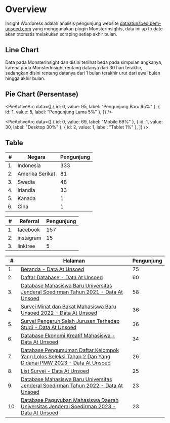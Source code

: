 
# Overview

Insight Wordpress adalah analisis pengunjung website [dataatunsoed.bem-unsoed.com](https://dataatunsoed.bem-unsoed.com) yang menggunakan plugin MonsterInsights, data ini up to date akan otomatis melakukan scraping setiap akhir bulan.

## Line Chart

<AreaChart />

Data pada MonsterInsight dan disini terlihat beda pada simpulan angkanya, karena pada MonsterInsight rentang datanya dari 30 hari terakhir, sedangkan disini rentang datanya dari 1 bulan terakhir urut dari awal bulan hingga akhir bulan.

## Pie Chart (Persentase)

<PieActiveArc
  data={[
    { id: 0, value: 95, label: "Pengunjung Baru   95%" },
    { id: 1, value: 5, label: "Pengunjung Lama    5%" },
  ]}
/>

<PieActiveArc
  data={[
    { id: 0, value: 69, label: "Mobile     69%" },
    { id: 1, value: 30, label: "Desktop    30%" },
    { id: 2, value: 1, label: "Tablet       1%" },
  ]}
/>

## Table

|#|Negara|Pengunjung|
|-|------|----------|
|1.|Indonesia|333|
|2.|Amerika Serikat|81|
|3.|Swedia|48|
|4.|Irlandia|33|
|5.|Kanada|1|
|6.|Cina|1|

|#|Referral|Pengunjung|
|-|---|----------|
|1.|facebook|157|
|2.|instagram|15|
|3.|linktree|5|

|#|Halaman|Pengunjung|
|-|-------|----------|
|1.|[Beranda - Data At Unsoed](http://dataatunsoed.bem-unsoed.com/)|75|
|2.|[Daftar Database - Data At Unsoed](http://dataatunsoed.bem-unsoed.com/daftar-database/)|60|
|3.|[Database Mahasiswa Baru Universitas Jenderal Soedirman Tahun 2021 - Data At Unsoed](http://dataatunsoed.bem-unsoed.com/database-mahasiswa-baru-unsoed/)|58|
|4.|[Survei Minat dan Bakat Mahasiswa Baru Unsoed 2022 - Data At Unsoed](http://dataatunsoed.bem-unsoed.com/survei-minat-dan-bakat-mahasiswa-baru-unsoed-2022/)|36|
|5.|[Survei Pengaruh Salah Jurusan Terhadap Studi - Data At Unsoed](http://dataatunsoed.bem-unsoed.com/survei-pengaruh-salah-jurusan-terhadap-studi/)|36|
|6.|[Database Ekonomi Kreatif Mahasiswa - Data At Unsoed](http://dataatunsoed.bem-unsoed.com/database-ekonomi-kreatif-mahasiswa/)|34|
|7.|[Database Pengumuman Daftar Kelompok Yang Lolos Seleksi Tahap 2 Dan Yang Didanai PMW 2023 - Data At Unsoed](http://dataatunsoed.bem-unsoed.com/database-pengumuman-daftar-kelompok-yang-lolos-seleksi-tahap-2-dan-yang-didanai-pmw-2023/)|26|
|8.|[List Survei - Data At Unsoed](http://dataatunsoed.bem-unsoed.com/list-survei/)|25|
|9.|[Database Mahasiswa Baru Universitas Jenderal Soedirman Tahun 2022 - Data At Unsoed](http://dataatunsoed.bem-unsoed.com/database-mahasiswa-baru-universitas-jenderal-soedirman-tahun-2022/)|23|
|10.|[Database Paguyuban Mahasiswa Daerah Universitas Jenderal Soedirman 2023 - Data At Unsoed](http://dataatunsoed.bem-unsoed.com/database-paguyuban-mahasiswa-daerah-universitas-jenderal-soedirman-2023/)|23|